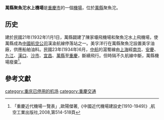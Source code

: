 '''萬縣聚魚沱水上機場'''是[[重慶市|重慶市]]的一個[[機場|機場]]，位於[[萬縣|萬縣]]聚魚沱。

==历史==
建於民國21年(1932年)1月1日，萬縣闢建了陳家壩飛機場和聚魚沱水上飛機場，使萬縣成為[[中國航空公司|中國航空公司]]漢渝航線停落站之一。美孚洋行在萬縣聚魚沱設置美孚油廠，供應船舶油料。民國23年(1934年)6月，[[中航|中航]]的滬蜀線由[[上海|上海]]經[[南京|南京]]、[[安慶|安慶]]、[[九江|九江]]、[[漢口|漢口]]、[[沙市|沙市]]、[[宜昌|宜昌]]、[[萬縣|萬縣]]至[[重慶|重慶]]，斷續飛行。但時隔不久航線中斷，萬縣機場廢棄<ref>「重慶近代機場一覽表」,歐陽傑著,《中國近代機場建設史(1910-1949)》,航空工業出版社,2008,第514-518頁</ref>。

==參考文獻==
{{Reflist}}

{{重慶機場}}
{{airport-stub}}
[[category:重庆已停用的机场|category:重庆已停用的机场]]
[[category:重慶交通|category:重慶交通]]